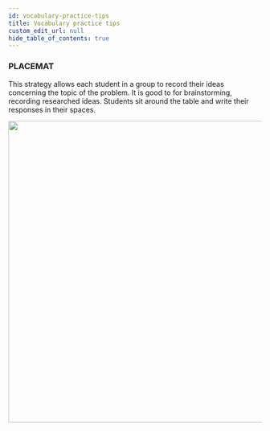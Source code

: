 ```yaml
---
id: vocabulary-practice-tips
title: Vocabulary practice tips
custom_edit_url: null
hide_table_of_contents: true
---
```



### PLACEMAT

This strategy allows each student in a group to record their ideas concerning the topic of the problem. It is good to for brainstorming, recording researched ideas. Students sit around the table and write their responses in their spaces.

<img src={placemat} width="600" />
